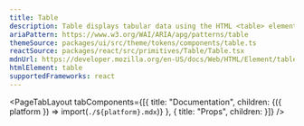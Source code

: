 ```yaml
---
title: Table
description: Table displays tabular data using the HTML <table> element and related elements.
ariaPattern: https://www.w3.org/WAI/ARIA/apg/patterns/table
themeSource: packages/ui/src/theme/tokens/components/table.ts
reactSource: packages/react/src/primitives/Table/Table.tsx
mdnUrl: https://developer.mozilla.org/en-US/docs/Web/HTML/Element/table
htmlElement: table
supportedFrameworks: react
---
```



<PageTabLayout 
  tabComponents={[{
    title: "Documentation", 
    children: <Fragment>{({ platform }) => import(`./${platform}.mdx`)}</Fragment>
  },
  {
    title: "Props", 
    children: <PropsTab />
  }]}
/>
        